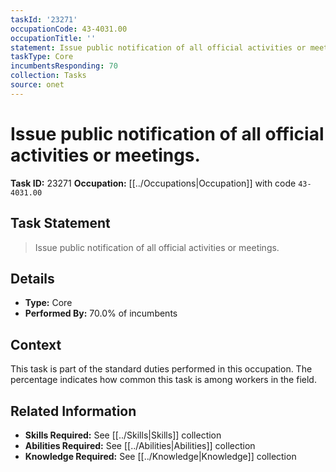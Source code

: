```yaml
---
taskId: '23271'
occupationCode: 43-4031.00
occupationTitle: ''
statement: Issue public notification of all official activities or meetings.
taskType: Core
incumbentsResponding: 70
collection: Tasks
source: onet
---
```

# Issue public notification of all official activities or meetings.

**Task ID:** 23271
**Occupation:** [[../Occupations|Occupation]] with code `43-4031.00`

## Task Statement

> Issue public notification of all official activities or meetings.

## Details

- **Type:** Core
- **Performed By:** 70.0% of incumbents

## Context

This task is part of the standard duties performed in this occupation. The percentage indicates how common this task is among workers in the field.

## Related Information

- **Skills Required:** See [[../Skills|Skills]] collection
- **Abilities Required:** See [[../Abilities|Abilities]] collection
- **Knowledge Required:** See [[../Knowledge|Knowledge]] collection
